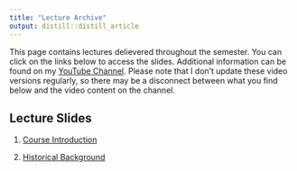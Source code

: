 ---
title: "Lecture Archive"
output: distill::distill_article
---

This page contains lectures delievered throughout the semester. You can click on the links below to access the slides. Additional information can be found on my [YouTube Channel](https://www.youtube.com/channel/UC7AzCLAufJAMCKkDL77clzw). Please note that I don't update these video versions regularly, so there may be a disconnect between what you find below and the video content on the channel.

## Lecture Slides

1. [Course Introduction](lectures/introduction.html)

1. [Historical Background](lectures/historical-background.html)